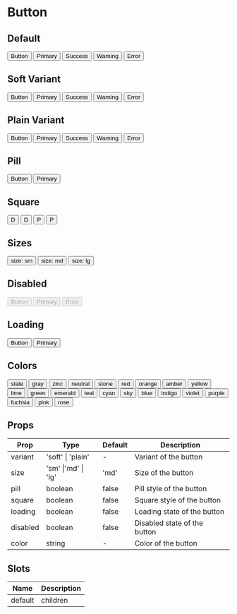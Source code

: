
# Button

## Default

<div class="flex flex-wrap gap-2">
  <Button>Button</Button>
  <Button color="primary">Primary</Button>
  <Button color="success">Success</Button>
  <Button color="warning">Warning</Button>
  <Button color="error">Error</Button>
</div>

## Soft Variant

<div class="flex flex-wrap gap-2">
  <Button variant="soft">Button</Button>
  <Button variant="soft" color="primary">
    Primary
  </Button>
  <Button variant="soft" color="success">
    Success
  </Button>
  <Button variant="soft" color="warning">
    Warning
  </Button>
  <Button variant="soft" color="error">
    Error
  </Button>
</div>

## Plain Variant

<div class="flex flex-wrap gap-2">
  <Button variant="plain">Button</Button>
  <Button variant="plain" color="primary">
    Primary
  </Button>
  <Button variant="plain" color="success">
    Success
  </Button>
  <Button variant="plain" color="warning">
    Warning
  </Button>
  <Button variant="plain" color="error">
    Error
  </Button>
</div>

## Pill

<div class="flex flex-wrap gap-2">
  <Button pill>Button</Button>
  <Button color="primary" pill>
    Primary
  </Button>
</div>

## Square

<div class="flex flex-wrap gap-2">
  <Button square>D</Button>
  <Button square pill>
    D
  </Button>
  <Button color="primary" square>
    P
  </Button>

  <Button color="primary" square pill>
    P
  </Button>
</div>

## Sizes

<div class="flex flex-wrap items-center gap-2">
  <Button color="primary" size="sm">
    size: sm
  </Button>
  <Button color="primary" size="md">
    size: md
  </Button>
  <Button color="primary" size="lg">
    size: lg
  </Button>
</div>

## Disabled

<div class="flex flex-wrap gap-2">
  <Button disabled>Button</Button>
  <Button color="primary" disabled>
    Primary
  </Button>
  <Button color="error" disabled>
    Error
  </Button>
</div>

## Loading

<div class="flex flex-wrap gap-2">
  <Button loading>Button</Button>
  <Button color="primary" loading>
    Primary
  </Button>
</div>

## Colors

<div class="flex flex-wrap gap-2">
  <Button color="slate">slate</Button>
  <Button color="gray">gray</Button>
  <Button color="zinc">zinc</Button>
  <Button color="neutral">neutral</Button>
  <Button color="stone">stone</Button>
  <Button color="red">red</Button>
  <Button color="orange">orange</Button>
  <Button color="amber">amber</Button>
  <Button color="yellow">yellow</Button>
  <Button color="lime">lime</Button>
  <Button color="green">green</Button>
  <Button color="emerald">emerald</Button>
  <Button color="teal">teal</Button>
  <Button color="cyan">cyan</Button>
  <Button color="sky">sky</Button>
  <Button color="blue">blue</Button>
  <Button color="indigo">indigo</Button>
  <Button color="violet">violet</Button>
  <Button color="purple">purple</Button>
  <Button color="fuchsia">fuchsia</Button>
  <Button color="pink">pink</Button>
  <Button color="rose">rose</Button>
</div>

## Props

| Prop     | Type                | Default | Description                  |
| -------- | ------------------- | ------- | ---------------------------- |
| variant  | 'soft' \| 'plain'   | -       | Variant of the button        |
| size     | 'sm' \|'md' \| 'lg' | 'md'    | Size of the button           |
| pill     | boolean             | false   | Pill style of the button     |
| square   | boolean             | false   | Square style of the button   |
| loading  | boolean             | false   | Loading state of the button  |
| disabled | boolean             | false   | Disabled state of the button |
| color    | string              | -       | Color of the button          |

## Slots

| Name    | Description |
| ------- | ----------- |
| default | children    |
